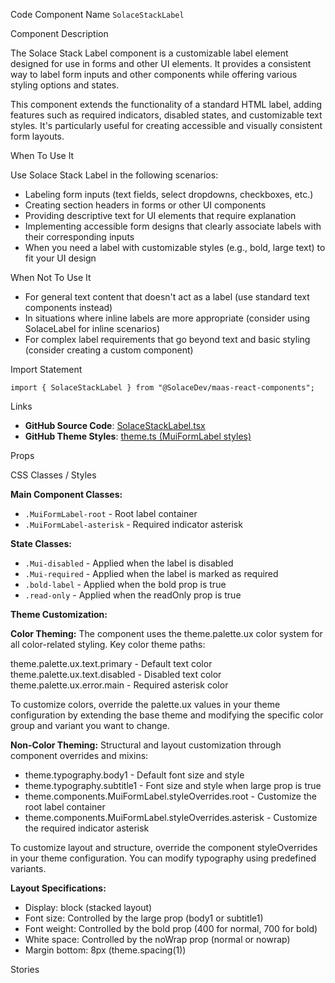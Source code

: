 
<Meta of={SolaceStackLabelStories} />

<Title>Solace Stack Label</Title>

<Description of={SolaceStackLabelStories} />

<Subtitle>Code Component Name</Subtitle>
`SolaceStackLabel`

<Subtitle>Component Description</Subtitle>

The Solace Stack Label component is a customizable label element designed for use in forms and other UI elements. It provides a consistent way to label form inputs and other components while offering various styling options and states.

This component extends the functionality of a standard HTML label, adding features such as required indicators, disabled states, and customizable text styles. It's particularly useful for creating accessible and visually consistent form layouts.

<Subtitle>When To Use It</Subtitle>

Use Solace Stack Label in the following scenarios:

- Labeling form inputs (text fields, select dropdowns, checkboxes, etc.)
- Creating section headers in forms or other UI components
- Providing descriptive text for UI elements that require explanation
- Implementing accessible form designs that clearly associate labels with their corresponding inputs
- When you need a label with customizable styles (e.g., bold, large text) to fit your UI design

<Subtitle>When Not To Use It</Subtitle>

- For general text content that doesn't act as a label (use standard text components instead)
- In situations where inline labels are more appropriate (consider using SolaceLabel for inline scenarios)
- For complex label requirements that go beyond text and basic styling (consider creating a custom component)

<Subtitle>Import Statement</Subtitle>

```tsx
import { SolaceStackLabel } from "@SolaceDev/maas-react-components";
```

<Subtitle>Links</Subtitle>

- **GitHub Source Code**: [SolaceStackLabel.tsx](https://github.com/SolaceDev/maas-react-components/blob/main/src/components/form/SolaceStackLabel.tsx)
- **GitHub Theme Styles**: <a href="https://github.com/SolaceDev/maas-react-components/blob/main/src/resources/theme.ts#:~:text=MuiFormLabel" target="_blank">theme.ts (MuiFormLabel styles)</a>

<Subtitle>Props</Subtitle>

<ArgTypes of={SolaceStackLabelStories} />

<Subtitle>CSS Classes / Styles</Subtitle>

**Main Component Classes:**

- `.MuiFormLabel-root` - Root label container
- `.MuiFormLabel-asterisk` - Required indicator asterisk

**State Classes:**

- `.Mui-disabled` - Applied when the label is disabled
- `.Mui-required` - Applied when the label is marked as required
- `.bold-label` - Applied when the bold prop is true
- `.read-only` - Applied when the readOnly prop is true

**Theme Customization:**

**Color Theming:**
The component uses the theme.palette.ux color system for all color-related styling. Key color theme paths:

<div style={{ display: "flex", alignItems: "center", margin: "8px 0" }}>
	<div
		style={{
			width: "16px",
			height: "16px",
			backgroundColor: "#000000",
			border: "1px solid rgba(0,0,0,0.2)",
			borderRadius: "3px",
			marginRight: "8px"
		}}
	></div>
	<span>theme.palette.ux.text.primary - Default text color</span>
</div>
<div style={{ display: "flex", alignItems: "center", margin: "8px 0" }}>
	<div
		style={{
			width: "16px",
			height: "16px",
			backgroundColor: "#757575",
			border: "1px solid rgba(0,0,0,0.2)",
			borderRadius: "3px",
			marginRight: "8px"
		}}
	></div>
	<span>theme.palette.ux.text.disabled - Disabled text color</span>
</div>
<div style={{ display: "flex", alignItems: "center", margin: "8px 0" }}>
	<div
		style={{
			width: "16px",
			height: "16px",
			backgroundColor: "#FF0000",
			border: "1px solid rgba(0,0,0,0.2)",
			borderRadius: "3px",
			marginRight: "8px"
		}}
	></div>
	<span>theme.palette.ux.error.main - Required asterisk color</span>
</div>

To customize colors, override the palette.ux values in your theme configuration by extending the base theme and modifying the specific color group and variant you want to change.

**Non-Color Theming:**
Structural and layout customization through component overrides and mixins:

- theme.typography.body1 - Default font size and style
- theme.typography.subtitle1 - Font size and style when large prop is true
- theme.components.MuiFormLabel.styleOverrides.root - Customize the root label container
- theme.components.MuiFormLabel.styleOverrides.asterisk - Customize the required indicator asterisk

To customize layout and structure, override the component styleOverrides in your theme configuration. You can modify typography using predefined variants.

**Layout Specifications:**

- Display: block (stacked layout)
- Font size: Controlled by the large prop (body1 or subtitle1)
- Font weight: Controlled by the bold prop (400 for normal, 700 for bold)
- White space: Controlled by the noWrap prop (normal or nowrap)
- Margin bottom: 8px (theme.spacing(1))

<Subtitle>Stories</Subtitle>

<CustomStories />
